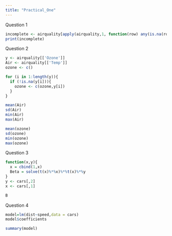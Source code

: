 ```yaml
---
title: "Practical_One"
---
```


Question 1

```r
incomplete <- airquality[apply(airquality,1, function(row) any(is.na(row))), ]
print(incomplete)
```

Question 2

```r

y <- airquality[['Ozone']]
Air <- airquality[['Temp']]
ozone <- c()

for (i in 1:length(y)){
  if (!is.na(y[i])){
    ozone <- c(ozone,y[i])  
  }
}

mean(Air)
sd(Air)
min(Air)
max(Air)

mean(ozone)
sd(ozone)
min(ozone)
max(ozone)
```

Question 3

```r
function(x,y){
  x = cbind(1,x)
  Beta = solve(t(x)%*%x)%*%t(x)%*%y  
}
y <- cars[,2]
x <- cars[,1]

B

```

Question 4

```r
model=lm(dist~speed,data = cars)
model$coefficients

summary(model)


```
